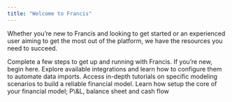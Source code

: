 ```yaml
---
title: "Welcome to Francis"
---
```


Whether you’re new to Francis and looking to get started or an experienced user aiming to get the most out of the platform, we have the resources you need to succeed.

<CardGroup cols="2">
  <Card title="Onboarding Guide (<10 min)" icon="forward">
    Complete a few steps to get up and running with Francis. If you’re new, begin here.
  </Card>

  <Card title="Integrations" icon="database">
    Explore available integrations and learn how to configure them to automate data imports.
  </Card>

  <Card title="Masterclasses" icon="graduation-cap">
    Access in-depth tutorials on specific modeling scenarios to build a reliable financial model.
  </Card>

  <Card title="3-Statement Setup" icon="file-spreadsheet">
    Learn how setup the core of your financial model; P\&L, balance sheet and cash flow&#x20;
  </Card>
</CardGroup>